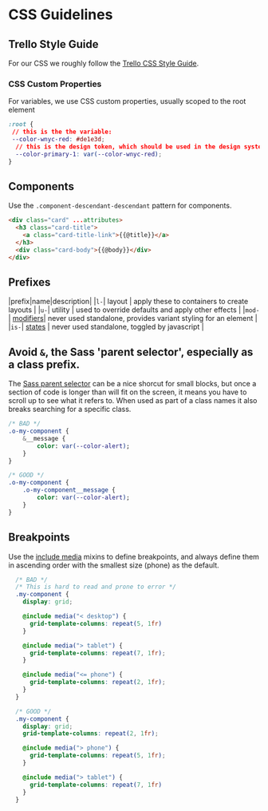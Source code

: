 
<Meta title="For Developers/CSS Guidelines" />

# CSS Guidelines

## Trello Style Guide

For our CSS we roughly follow the [Trello CSS Style Guide](https://github.com/trello/trellisheets/blob/master/styleguide.md). 

### CSS Custom Properties

For variables, we use CSS custom properties, usually scoped to the root element

```css
:root {
 // this is the the variable:
 --color-wnyc-red: #de1e3d; 
  // this is the design token, which should be used in the design system:
  --color-primary-1: var(--color-wnyc-red);
}
```

## Components

Use the `.component-descendant-descendant` pattern for components.

```html
<div class="card" ...attributes>
  <h3 class="card-title">
    <a class="card-title-link">{{@title}}</a>
  </h3>
  <div class="card-body">{{@body}}</div>
</div>
```

## Prefixes

|prefix|name|description|
|`l-`| layout | apply these to containers to create layouts |
|`u-`| utility | used to override defaults and apply other effects |
|`mod-`| [modifiers](https://github.com/trello/trellisheets/blob/master/styleguide.md#modifiers)| never used standalone, provides variant styling for an element |
|`is-`| [states](https://github.com/trello/trellisheets/blob/master/styleguide.md#state) | never used standalone, toggled by javascript |

## Avoid `&`, the Sass 'parent selector', especially as a class prefix.
The [Sass parent selector](https://sass-lang.com/documentation/style-rules/parent-selector) can be a nice shorcut for small blocks, but once a section of code is longer than will fit on the screen, it means you have to scroll up to see what it refers to. When used as part of a class names it also breaks searching for a specific class.

```sass
/* BAD */
.o-my-component {
    &__message {
        color: var(--color-alert);
    }
}

/* GOOD */
.o-my-component {
    .o-my-component__message {
        color: var(--color-alert);
    }
}
```

## Breakpoints

Use the [include media](https://github.com/eduardoboucas/include-media) mixins to define breakpoints, and always define them in ascending order with the smallest size (phone) as the default.

```scss
  /* BAD */
  /* This is hard to read and prone to error */
  .my-component {
    display: grid;

    @include media("< desktop") {
      grid-template-columns: repeat(5, 1fr)
    }

    @include media("> tablet") {
      grid-template-columns: repeat(7, 1fr);
    }

    @include media("<= phone") {
      grid-template-columns: repeat(2, 1fr);
    }
  }

  /* GOOD */
  .my-component {
    display: grid;
    grid-template-columns: repeat(2, 1fr);

    @include media("> phone") {
      grid-template-columns: repeat(5, 1fr);
    }

    @include media("> tablet") {
      grid-template-columns: repeat(7, 1fr)
    }
  }

```
